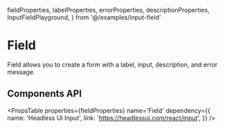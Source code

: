   fieldProperties,
  labelProperties,
  errorProperties,
  descriptionProperties,
  InputFieldPlayground,
} from '@/examples/input-field'

# Field

Field allows you to create a form with a label, input, description, and error message.

<InputFieldPlayground />

## Components API

<PropsTable
  properties={fieldProperties}
  name='Field'
  dependency={{
    name: 'Headless UI Input',
    link: 'https://headlessui.com/react/input',
  }}
/>
